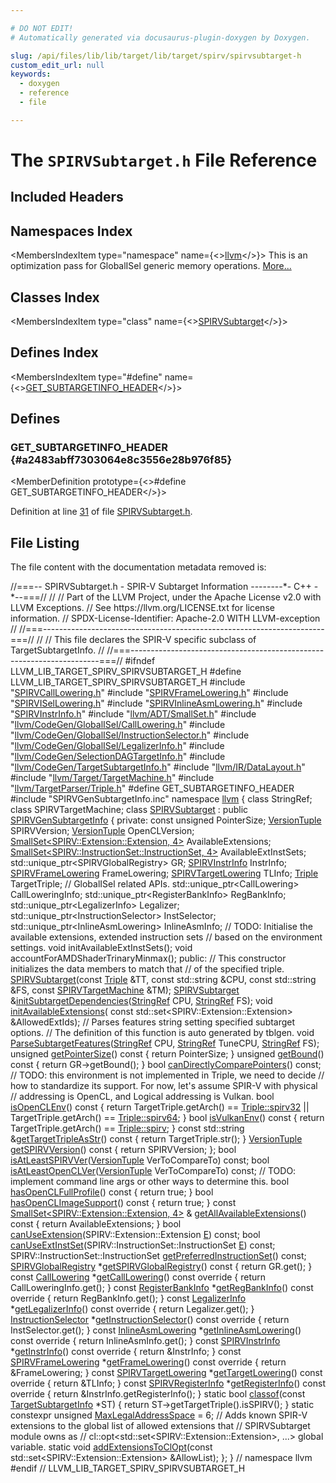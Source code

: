 ```yaml
---

# DO NOT EDIT!
# Automatically generated via docusaurus-plugin-doxygen by Doxygen.

slug: /api/files/lib/lib/target/lib/target/spirv/spirvsubtarget-h
custom_edit_url: null
keywords:
  - doxygen
  - reference
  - file

---
```





# The `SPIRVSubtarget.h` File Reference

<DoxygenPage pluginConfig={pluginConfig}>



## Included Headers

<IncludesList>
<IncludesListItem
  filePath="SPIRVCallLowering.h"
  permalink="/docs/api/files/lib/lib/target/lib/target/spirv/spirvcalllowering-h"
  isLocal="true" />
<IncludesListItem
  filePath="SPIRVFrameLowering.h"
  permalink="/docs/api/files/lib/lib/target/lib/target/spirv/spirvframelowering-h"
  isLocal="true" />
<IncludesListItem
  filePath="SPIRVISelLowering.h"
  permalink="/docs/api/files/lib/lib/target/lib/target/spirv/spirvisellowering-h"
  isLocal="true" />
<IncludesListItem
  filePath="SPIRVInlineAsmLowering.h"
  permalink="/docs/api/files/lib/lib/target/lib/target/spirv/spirvinlineasmlowering-h"
  isLocal="true" />
<IncludesListItem
  filePath="SPIRVInstrInfo.h"
  permalink="/docs/api/files/lib/lib/target/lib/target/spirv/spirvinstrinfo-h"
  isLocal="true" />
<IncludesListItem
  filePath="llvm/ADT/SmallSet.h"
  permalink="/docs/api/files/include/include/llvm/include/llvm/adt/smallset-h"
  isLocal="true" />
<IncludesListItem
  filePath="llvm/CodeGen/GlobalISel/CallLowering.h"
  permalink="/docs/api/files/include/include/llvm/include/llvm/codegen/include/llvm/codegen/globalisel/calllowering-h"
  isLocal="true" />
<IncludesListItem
  filePath="llvm/CodeGen/GlobalISel/InstructionSelector.h"
  permalink="/docs/api/files/include/include/llvm/include/llvm/codegen/include/llvm/codegen/globalisel/instructionselector-h"
  isLocal="true" />
<IncludesListItem
  filePath="llvm/CodeGen/GlobalISel/LegalizerInfo.h"
  permalink="/docs/api/files/include/include/llvm/include/llvm/codegen/include/llvm/codegen/globalisel/legalizerinfo-h"
  isLocal="true" />
<IncludesListItem
  filePath="llvm/CodeGen/SelectionDAGTargetInfo.h"
  permalink="/docs/api/files/include/include/llvm/include/llvm/codegen/selectiondagtargetinfo-h"
  isLocal="true" />
<IncludesListItem
  filePath="llvm/CodeGen/TargetSubtargetInfo.h"
  permalink="/docs/api/files/include/include/llvm/include/llvm/codegen/targetsubtargetinfo-h"
  isLocal="true" />
<IncludesListItem
  filePath="llvm/IR/DataLayout.h"
  permalink="/docs/api/files/include/include/llvm/include/llvm/ir/datalayout-h"
  isLocal="true" />
<IncludesListItem
  filePath="llvm/Target/TargetMachine.h"
  permalink="/docs/api/files/include/include/llvm/include/llvm/target/targetmachine-h"
  isLocal="true" />
<IncludesListItem
  filePath="llvm/TargetParser/Triple.h"
  permalink="/docs/api/files/include/include/llvm/include/llvm/targetparser/triple-h"
  isLocal="true" />
<IncludesListItem
  filePath="SPIRVGenSubtargetInfo.inc"
  permalink=""
  isLocal="true" />
</IncludesList>

## Namespaces Index

<MembersIndex>

<MembersIndexItem
  type="namespace"
  name={<><a href="/docs/api/namespaces/llvm">llvm</a></>}>
This is an optimization pass for GlobalISel generic memory operations. <a href="/docs/api/namespaces/llvm/#details">More...</a>
</MembersIndexItem>

</MembersIndex>

## Classes Index

<MembersIndex>

<MembersIndexItem
  type="class"
  name={<><a href="/docs/api/classes/llvm/spirvsubtarget">SPIRVSubtarget</a></>}>
</MembersIndexItem>

</MembersIndex>

## Defines Index

<MembersIndex>

<MembersIndexItem
  type="#define"
  name={<><a href="#a2483abff7303064e8c3556e28b976f85">GET&#95;SUBTARGETINFO&#95;HEADER</a></>}>
</MembersIndexItem>

</MembersIndex>


<SectionDefinition>

## Defines

### GET&#95;SUBTARGETINFO&#95;HEADER {#a2483abff7303064e8c3556e28b976f85}

<MemberDefinition
  prototype={<>#define GET&#95;SUBTARGETINFO&#95;HEADER</>}>

Definition at line <a href="#l00031">31</a> of file <a href="/docs/api/files/lib/lib/target/lib/target/spirv/spirvsubtarget-h">SPIRVSubtarget.h</a>.
</MemberDefinition>

</SectionDefinition>

## File Listing

The file content with the documentation metadata removed is:

<ProgramListing>

<Link id="l00001" /><CodeLine lineNumber="1"><span class="doxyHighlightComment">//===-- SPIRVSubtarget.h - SPIR-V Subtarget Information --------&#42;- C++ -&#42;--===//</span></CodeLine>
<Link id="l00002" /><CodeLine lineNumber="2"><span class="doxyHighlightComment">//</span></CodeLine>
<Link id="l00003" /><CodeLine lineNumber="3"><span class="doxyHighlightComment">// Part of the LLVM Project, under the Apache License v2.0 with LLVM Exceptions.</span></CodeLine>
<Link id="l00004" /><CodeLine lineNumber="4"><span class="doxyHighlightComment">// See https://llvm.org/LICENSE.txt for license information.</span></CodeLine>
<Link id="l00005" /><CodeLine lineNumber="5"><span class="doxyHighlightComment">// SPDX-License-Identifier: Apache-2.0 WITH LLVM-exception</span></CodeLine>
<Link id="l00006" /><CodeLine lineNumber="6"><span class="doxyHighlightComment">//</span></CodeLine>
<Link id="l00007" /><CodeLine lineNumber="7"><span class="doxyHighlightComment">//===----------------------------------------------------------------------===//</span></CodeLine>
<Link id="l00008" /><CodeLine lineNumber="8"><span class="doxyHighlightComment">//</span></CodeLine>
<Link id="l00009" /><CodeLine lineNumber="9"><span class="doxyHighlightComment">// This file declares the SPIR-V specific subclass of TargetSubtargetInfo.</span></CodeLine>
<Link id="l00010" /><CodeLine lineNumber="10"><span class="doxyHighlightComment">//</span></CodeLine>
<Link id="l00011" /><CodeLine lineNumber="11"><span class="doxyHighlightComment">//===----------------------------------------------------------------------===//</span></CodeLine>
<Link id="l00012" /><CodeLine lineNumber="12"></CodeLine>
<Link id="l00013" /><CodeLine lineNumber="13"><span class="doxyHighlightPreprocessor">#ifndef LLVM&#95;LIB&#95;TARGET&#95;SPIRV&#95;SPIRVSUBTARGET&#95;H</span></CodeLine>
<Link id="l00014" /><CodeLine lineNumber="14"><span class="doxyHighlightPreprocessor">#define LLVM&#95;LIB&#95;TARGET&#95;SPIRV&#95;SPIRVSUBTARGET&#95;H</span></CodeLine>
<Link id="l00015" /><CodeLine lineNumber="15"></CodeLine>
<Link id="l00016" /><CodeLine lineNumber="16"><span class="doxyHighlightPreprocessor">#include &quot;<a href="/docs/api/files/lib/lib/target/lib/target/spirv/spirvcalllowering-h">SPIRVCallLowering.h</a>&quot;</span></CodeLine>
<Link id="l00017" /><CodeLine lineNumber="17"><span class="doxyHighlightPreprocessor">#include &quot;<a href="/docs/api/files/lib/lib/target/lib/target/spirv/spirvframelowering-h">SPIRVFrameLowering.h</a>&quot;</span></CodeLine>
<Link id="l00018" /><CodeLine lineNumber="18"><span class="doxyHighlightPreprocessor">#include &quot;<a href="/docs/api/files/lib/lib/target/lib/target/spirv/spirvisellowering-h">SPIRVISelLowering.h</a>&quot;</span></CodeLine>
<Link id="l00019" /><CodeLine lineNumber="19"><span class="doxyHighlightPreprocessor">#include &quot;<a href="/docs/api/files/lib/lib/target/lib/target/spirv/spirvinlineasmlowering-h">SPIRVInlineAsmLowering.h</a>&quot;</span></CodeLine>
<Link id="l00020" /><CodeLine lineNumber="20"><span class="doxyHighlightPreprocessor">#include &quot;<a href="/docs/api/files/lib/lib/target/lib/target/spirv/spirvinstrinfo-h">SPIRVInstrInfo.h</a>&quot;</span></CodeLine>
<Link id="l00021" /><CodeLine lineNumber="21"><span class="doxyHighlightPreprocessor">#include &quot;<a href="/docs/api/files/include/include/llvm/include/llvm/adt/smallset-h">llvm/ADT/SmallSet.h</a>&quot;</span></CodeLine>
<Link id="l00022" /><CodeLine lineNumber="22"><span class="doxyHighlightPreprocessor">#include &quot;<a href="/docs/api/files/include/include/llvm/include/llvm/codegen/include/llvm/codegen/globalisel/calllowering-h">llvm/CodeGen/GlobalISel/CallLowering.h</a>&quot;</span></CodeLine>
<Link id="l00023" /><CodeLine lineNumber="23"><span class="doxyHighlightPreprocessor">#include &quot;<a href="/docs/api/files/include/include/llvm/include/llvm/codegen/include/llvm/codegen/globalisel/instructionselector-h">llvm/CodeGen/GlobalISel/InstructionSelector.h</a>&quot;</span></CodeLine>
<Link id="l00024" /><CodeLine lineNumber="24"><span class="doxyHighlightPreprocessor">#include &quot;<a href="/docs/api/files/include/include/llvm/include/llvm/codegen/include/llvm/codegen/globalisel/legalizerinfo-h">llvm/CodeGen/GlobalISel/LegalizerInfo.h</a>&quot;</span></CodeLine>
<Link id="l00025" /><CodeLine lineNumber="25"><span class="doxyHighlightPreprocessor">#include &quot;<a href="/docs/api/files/include/include/llvm/include/llvm/codegen/selectiondagtargetinfo-h">llvm/CodeGen/SelectionDAGTargetInfo.h</a>&quot;</span></CodeLine>
<Link id="l00026" /><CodeLine lineNumber="26"><span class="doxyHighlightPreprocessor">#include &quot;<a href="/docs/api/files/include/include/llvm/include/llvm/codegen/targetsubtargetinfo-h">llvm/CodeGen/TargetSubtargetInfo.h</a>&quot;</span></CodeLine>
<Link id="l00027" /><CodeLine lineNumber="27"><span class="doxyHighlightPreprocessor">#include &quot;<a href="/docs/api/files/include/include/llvm/include/llvm/ir/datalayout-h">llvm/IR/DataLayout.h</a>&quot;</span></CodeLine>
<Link id="l00028" /><CodeLine lineNumber="28"><span class="doxyHighlightPreprocessor">#include &quot;<a href="/docs/api/files/include/include/llvm/include/llvm/target/targetmachine-h">llvm/Target/TargetMachine.h</a>&quot;</span></CodeLine>
<Link id="l00029" /><CodeLine lineNumber="29"><span class="doxyHighlightPreprocessor">#include &quot;<a href="/docs/api/files/include/include/llvm/include/llvm/targetparser/triple-h">llvm/TargetParser/Triple.h</a>&quot;</span></CodeLine>
<Link id="l00030" /><CodeLine lineNumber="30"></CodeLine>
<Link id="l00031" /><CodeLine lineNumber="31" lineLink="#a2483abff7303064e8c3556e28b976f85"><span class="doxyHighlightPreprocessor">#define GET&#95;SUBTARGETINFO&#95;HEADER</span></CodeLine>
<Link id="l00032" /><CodeLine lineNumber="32"><span class="doxyHighlightPreprocessor">#include &quot;SPIRVGenSubtargetInfo.inc&quot;</span></CodeLine>
<Link id="l00033" /><CodeLine lineNumber="33"></CodeLine>
<Link id="l00034" /><CodeLine lineNumber="34"><span class="doxyHighlightKeyword">namespace </span><span class="doxyHighlight"><a href="/docs/api/namespaces/llvm">llvm</a> &#123;</span></CodeLine>
<Link id="l00035" /><CodeLine lineNumber="35"><span class="doxyHighlightKeyword">class </span><span class="doxyHighlight">StringRef;</span></CodeLine>
<Link id="l00036" /><CodeLine lineNumber="36"><span class="doxyHighlightKeyword">class </span><span class="doxyHighlight">SPIRVTargetMachine;</span></CodeLine>
<Link id="l00037" /><CodeLine lineNumber="37"></CodeLine>
<Link id="l00038" /><CodeLine lineNumber="38" lineLink="/docs/api/classes/llvm/spirvsubtarget"><span class="doxyHighlightKeyword">class </span><span class="doxyHighlight"><a href="/docs/api/classes/llvm/spirvsubtarget/#abd74ffbddd24daf4ebae4d6f48e35fc7">SPIRVSubtarget</a> : </span><span class="doxyHighlightKeyword">public</span><span class="doxyHighlight"> <a href="/docs/api/classes/spirvgensubtargetinfo">SPIRVGenSubtargetInfo</a> &#123;</span></CodeLine>
<Link id="l00039" /><CodeLine lineNumber="39"><span class="doxyHighlightKeyword">private</span><span class="doxyHighlight">:</span></CodeLine>
<Link id="l00040" /><CodeLine lineNumber="40"><span class="doxyHighlight">  </span><span class="doxyHighlightKeyword">const</span><span class="doxyHighlight"> </span><span class="doxyHighlightKeywordType">unsigned</span><span class="doxyHighlight"> PointerSize;</span></CodeLine>
<Link id="l00041" /><CodeLine lineNumber="41"><span class="doxyHighlight">  <a href="/docs/api/classes/llvm/versiontuple">VersionTuple</a> SPIRVVersion;</span></CodeLine>
<Link id="l00042" /><CodeLine lineNumber="42"><span class="doxyHighlight">  <a href="/docs/api/classes/llvm/versiontuple">VersionTuple</a> OpenCLVersion;</span></CodeLine>
<Link id="l00043" /><CodeLine lineNumber="43"></CodeLine>
<Link id="l00044" /><CodeLine lineNumber="44"><span class="doxyHighlight">  <a href="/docs/api/classes/llvm/smallset">SmallSet&lt;SPIRV::Extension::Extension, 4&gt;</a> AvailableExtensions;</span></CodeLine>
<Link id="l00045" /><CodeLine lineNumber="45"><span class="doxyHighlight">  <a href="/docs/api/classes/llvm/smallset">SmallSet&lt;SPIRV::InstructionSet::InstructionSet, 4&gt;</a> AvailableExtInstSets;</span></CodeLine>
<Link id="l00046" /><CodeLine lineNumber="46"><span class="doxyHighlight">  std::unique&#95;ptr&lt;SPIRVGlobalRegistry&gt; GR;</span></CodeLine>
<Link id="l00047" /><CodeLine lineNumber="47"></CodeLine>
<Link id="l00048" /><CodeLine lineNumber="48"><span class="doxyHighlight">  <a href="/docs/api/classes/llvm/spirvinstrinfo">SPIRVInstrInfo</a> InstrInfo;</span></CodeLine>
<Link id="l00049" /><CodeLine lineNumber="49"><span class="doxyHighlight">  <a href="/docs/api/classes/llvm/spirvframelowering">SPIRVFrameLowering</a> FrameLowering;</span></CodeLine>
<Link id="l00050" /><CodeLine lineNumber="50"><span class="doxyHighlight">  <a href="/docs/api/classes/llvm/spirvtargetlowering">SPIRVTargetLowering</a> TLInfo;</span></CodeLine>
<Link id="l00051" /><CodeLine lineNumber="51"><span class="doxyHighlight">  <a href="/docs/api/classes/llvm/triple">Triple</a> TargetTriple;</span></CodeLine>
<Link id="l00052" /><CodeLine lineNumber="52"></CodeLine>
<Link id="l00053" /><CodeLine lineNumber="53"><span class="doxyHighlight">  </span><span class="doxyHighlightComment">// GlobalISel related APIs.</span></CodeLine>
<Link id="l00054" /><CodeLine lineNumber="54"><span class="doxyHighlight">  std::unique&#95;ptr&lt;CallLowering&gt; CallLoweringInfo;</span></CodeLine>
<Link id="l00055" /><CodeLine lineNumber="55"><span class="doxyHighlight">  std::unique&#95;ptr&lt;RegisterBankInfo&gt; RegBankInfo;</span></CodeLine>
<Link id="l00056" /><CodeLine lineNumber="56"><span class="doxyHighlight">  std::unique&#95;ptr&lt;LegalizerInfo&gt; Legalizer;</span></CodeLine>
<Link id="l00057" /><CodeLine lineNumber="57"><span class="doxyHighlight">  std::unique&#95;ptr&lt;InstructionSelector&gt; InstSelector;</span></CodeLine>
<Link id="l00058" /><CodeLine lineNumber="58"><span class="doxyHighlight">  std::unique&#95;ptr&lt;InlineAsmLowering&gt; InlineAsmInfo;</span></CodeLine>
<Link id="l00059" /><CodeLine lineNumber="59"></CodeLine>
<Link id="l00060" /><CodeLine lineNumber="60"><span class="doxyHighlight">  </span><span class="doxyHighlightComment">// TODO: Initialise the available extensions, extended instruction sets</span></CodeLine>
<Link id="l00061" /><CodeLine lineNumber="61"><span class="doxyHighlight">  </span><span class="doxyHighlightComment">// based on the environment settings.</span></CodeLine>
<Link id="l00062" /><CodeLine lineNumber="62"><span class="doxyHighlight">  </span><span class="doxyHighlightKeywordType">void</span><span class="doxyHighlight"> initAvailableExtInstSets();</span></CodeLine>
<Link id="l00063" /><CodeLine lineNumber="63"><span class="doxyHighlight">  </span><span class="doxyHighlightKeywordType">void</span><span class="doxyHighlight"> accountForAMDShaderTrinaryMinmax();</span></CodeLine>
<Link id="l00064" /><CodeLine lineNumber="64"></CodeLine>
<Link id="l00065" /><CodeLine lineNumber="65"><span class="doxyHighlightKeyword">public</span><span class="doxyHighlight">:</span></CodeLine>
<Link id="l00066" /><CodeLine lineNumber="66"><span class="doxyHighlight">  </span><span class="doxyHighlightComment">// This constructor initializes the data members to match that</span></CodeLine>
<Link id="l00067" /><CodeLine lineNumber="67"><span class="doxyHighlight">  </span><span class="doxyHighlightComment">// of the specified triple.</span></CodeLine>
<Link id="l00068" /><CodeLine lineNumber="68"><span class="doxyHighlight">  <a href="/docs/api/classes/llvm/spirvsubtarget/#abd74ffbddd24daf4ebae4d6f48e35fc7">SPIRVSubtarget</a>(</span><span class="doxyHighlightKeyword">const</span><span class="doxyHighlight"> <a href="/docs/api/classes/llvm/triple">Triple</a> &amp;TT, </span><span class="doxyHighlightKeyword">const</span><span class="doxyHighlight"> std::string &amp;CPU,</span></CodeLine>
<Link id="l00069" /><CodeLine lineNumber="69"><span class="doxyHighlight">                 </span><span class="doxyHighlightKeyword">const</span><span class="doxyHighlight"> std::string &amp;FS, </span><span class="doxyHighlightKeyword">const</span><span class="doxyHighlight"> <a href="/docs/api/classes/llvm/spirvtargetmachine">SPIRVTargetMachine</a> &amp;TM);</span></CodeLine>
<Link id="l00070" /><CodeLine lineNumber="70"><span class="doxyHighlight">  <a href="/docs/api/classes/llvm/spirvsubtarget/#abd74ffbddd24daf4ebae4d6f48e35fc7">SPIRVSubtarget</a> &amp;<a href="/docs/api/classes/llvm/spirvsubtarget/#a1f6c83f073ab8e1464d3c0554f46d7a8">initSubtargetDependencies</a>(<a href="/docs/api/classes/llvm/stringref">StringRef</a> CPU, <a href="/docs/api/classes/llvm/stringref">StringRef</a> FS);</span></CodeLine>
<Link id="l00071" /><CodeLine lineNumber="71"></CodeLine>
<Link id="l00072" /><CodeLine lineNumber="72"><span class="doxyHighlight">  </span><span class="doxyHighlightKeywordType">void</span><span class="doxyHighlight"> <a href="/docs/api/classes/llvm/spirvsubtarget/#ab80111a60a76be072a54e1299e3b1536">initAvailableExtensions</a>(</span></CodeLine>
<Link id="l00073" /><CodeLine lineNumber="73"><span class="doxyHighlight">      </span><span class="doxyHighlightKeyword">const</span><span class="doxyHighlight"> std::set&lt;SPIRV::Extension::Extension&gt; &amp;AllowedExtIds);</span></CodeLine>
<Link id="l00074" /><CodeLine lineNumber="74"></CodeLine>
<Link id="l00075" /><CodeLine lineNumber="75"><span class="doxyHighlight">  </span><span class="doxyHighlightComment">// Parses features string setting specified subtarget options.</span></CodeLine>
<Link id="l00076" /><CodeLine lineNumber="76"><span class="doxyHighlight">  </span><span class="doxyHighlightComment">// The definition of this function is auto generated by tblgen.</span></CodeLine>
<Link id="l00077" /><CodeLine lineNumber="77" lineLink="/docs/api/classes/llvm/spirvsubtarget/#aab7b30178017f84228854bc001d6f506"><span class="doxyHighlight">  </span><span class="doxyHighlightKeywordType">void</span><span class="doxyHighlight"> <a href="/docs/api/classes/llvm/spirvsubtarget/#aab7b30178017f84228854bc001d6f506">ParseSubtargetFeatures</a>(<a href="/docs/api/classes/llvm/stringref">StringRef</a> CPU, <a href="/docs/api/classes/llvm/stringref">StringRef</a> TuneCPU, <a href="/docs/api/classes/llvm/stringref">StringRef</a> FS);</span></CodeLine>
<Link id="l00078" /><CodeLine lineNumber="78" lineLink="/docs/api/classes/llvm/spirvsubtarget/#a04db04cede544cb3df3c179842ad3156"><span class="doxyHighlight">  </span><span class="doxyHighlightKeywordType">unsigned</span><span class="doxyHighlight"> <a href="/docs/api/classes/llvm/spirvsubtarget/#a04db04cede544cb3df3c179842ad3156">getPointerSize</a>()</span><span class="doxyHighlightKeyword"> const </span><span class="doxyHighlight">&#123; </span><span class="doxyHighlightKeywordFlow">return</span><span class="doxyHighlight"> PointerSize; &#125;</span></CodeLine>
<Link id="l00079" /><CodeLine lineNumber="79" lineLink="/docs/api/classes/llvm/spirvsubtarget/#ae0d753fc692f610feb07af35a54403d8"><span class="doxyHighlight">  </span><span class="doxyHighlightKeywordType">unsigned</span><span class="doxyHighlight"> <a href="/docs/api/classes/llvm/spirvsubtarget/#ae0d753fc692f610feb07af35a54403d8">getBound</a>()</span><span class="doxyHighlightKeyword"> const </span><span class="doxyHighlight">&#123; </span><span class="doxyHighlightKeywordFlow">return</span><span class="doxyHighlight"> GR-&gt;getBound(); &#125;</span></CodeLine>
<Link id="l00080" /><CodeLine lineNumber="80"><span class="doxyHighlight">  </span><span class="doxyHighlightKeywordType">bool</span><span class="doxyHighlight"> <a href="/docs/api/classes/llvm/spirvsubtarget/#a4cca5f61624859f7fe4525775d1eb65c">canDirectlyComparePointers</a>() </span><span class="doxyHighlightKeyword">const</span><span class="doxyHighlight">;</span></CodeLine>
<Link id="l00081" /><CodeLine lineNumber="81"><span class="doxyHighlight">  </span><span class="doxyHighlightComment">// TODO: this environment is not implemented in Triple, we need to decide</span></CodeLine>
<Link id="l00082" /><CodeLine lineNumber="82"><span class="doxyHighlight">  </span><span class="doxyHighlightComment">// how to standardize its support. For now, let&#39;s assume SPIR-V with physical</span></CodeLine>
<Link id="l00083" /><CodeLine lineNumber="83"><span class="doxyHighlight">  </span><span class="doxyHighlightComment">// addressing is OpenCL, and Logical addressing is Vulkan.</span></CodeLine>
<Link id="l00084" /><CodeLine lineNumber="84" lineLink="/docs/api/classes/llvm/spirvsubtarget/#a8fb748b641caa5069c12810cecbd0043"><span class="doxyHighlight">  </span><span class="doxyHighlightKeywordType">bool</span><span class="doxyHighlight"> <a href="/docs/api/classes/llvm/spirvsubtarget/#a8fb748b641caa5069c12810cecbd0043">isOpenCLEnv</a>()</span><span class="doxyHighlightKeyword"> const </span><span class="doxyHighlight">&#123;</span></CodeLine>
<Link id="l00085" /><CodeLine lineNumber="85"><span class="doxyHighlight">    </span><span class="doxyHighlightKeywordFlow">return</span><span class="doxyHighlight"> TargetTriple.getArch() == <a href="/docs/api/classes/llvm/triple/#a547abd13f7a3c063aa72c8192a868154afc429c7efea3699ead2afe26b7db09df">Triple::spirv32</a> ||</span></CodeLine>
<Link id="l00086" /><CodeLine lineNumber="86"><span class="doxyHighlight">           TargetTriple.getArch() == <a href="/docs/api/classes/llvm/triple/#a547abd13f7a3c063aa72c8192a868154ae0a08d9852914cec82b405e32e87fbdc">Triple::spirv64</a>;</span></CodeLine>
<Link id="l00087" /><CodeLine lineNumber="87"><span class="doxyHighlight">  &#125;</span></CodeLine>
<Link id="l00088" /><CodeLine lineNumber="88" lineLink="/docs/api/classes/llvm/spirvsubtarget/#af381222ec16678288340d7726bf8ad9b"><span class="doxyHighlight">  </span><span class="doxyHighlightKeywordType">bool</span><span class="doxyHighlight"> <a href="/docs/api/classes/llvm/spirvsubtarget/#af381222ec16678288340d7726bf8ad9b">isVulkanEnv</a>()</span><span class="doxyHighlightKeyword"> const </span><span class="doxyHighlight">&#123; </span><span class="doxyHighlightKeywordFlow">return</span><span class="doxyHighlight"> TargetTriple.getArch() == <a href="/docs/api/classes/llvm/triple/#a547abd13f7a3c063aa72c8192a868154aeee38b63a639e89548c0efc74cab3b65">Triple::spirv</a>; &#125;</span></CodeLine>
<Link id="l00089" /><CodeLine lineNumber="89" lineLink="/docs/api/classes/llvm/spirvsubtarget/#a587ba56a4d3bc4b095f91e5ff052fe43"><span class="doxyHighlight">  </span><span class="doxyHighlightKeyword">const</span><span class="doxyHighlight"> std::string &amp;<a href="/docs/api/classes/llvm/spirvsubtarget/#a587ba56a4d3bc4b095f91e5ff052fe43">getTargetTripleAsStr</a>()</span><span class="doxyHighlightKeyword"> const </span><span class="doxyHighlight">&#123; </span><span class="doxyHighlightKeywordFlow">return</span><span class="doxyHighlight"> TargetTriple.str(); &#125;</span></CodeLine>
<Link id="l00090" /><CodeLine lineNumber="90" lineLink="/docs/api/classes/llvm/spirvsubtarget/#adc6dfdd325315877009db1d44475f1a0"><span class="doxyHighlight">  <a href="/docs/api/classes/llvm/versiontuple">VersionTuple</a> <a href="/docs/api/classes/llvm/spirvsubtarget/#adc6dfdd325315877009db1d44475f1a0">getSPIRVVersion</a>()</span><span class="doxyHighlightKeyword"> const </span><span class="doxyHighlight">&#123; </span><span class="doxyHighlightKeywordFlow">return</span><span class="doxyHighlight"> SPIRVVersion; &#125;;</span></CodeLine>
<Link id="l00091" /><CodeLine lineNumber="91"><span class="doxyHighlight">  </span><span class="doxyHighlightKeywordType">bool</span><span class="doxyHighlight"> <a href="/docs/api/classes/llvm/spirvsubtarget/#a69406caa4380be5b7b2ebaffc53d2ad1">isAtLeastSPIRVVer</a>(<a href="/docs/api/classes/llvm/versiontuple">VersionTuple</a> VerToCompareTo) </span><span class="doxyHighlightKeyword">const</span><span class="doxyHighlight">;</span></CodeLine>
<Link id="l00092" /><CodeLine lineNumber="92"><span class="doxyHighlight">  </span><span class="doxyHighlightKeywordType">bool</span><span class="doxyHighlight"> <a href="/docs/api/classes/llvm/spirvsubtarget/#a88c6e1984655f52aac82039ffac5c1f8">isAtLeastOpenCLVer</a>(<a href="/docs/api/classes/llvm/versiontuple">VersionTuple</a> VerToCompareTo) </span><span class="doxyHighlightKeyword">const</span><span class="doxyHighlight">;</span></CodeLine>
<Link id="l00093" /><CodeLine lineNumber="93"><span class="doxyHighlight">  </span><span class="doxyHighlightComment">// TODO: implement command line args or other ways to determine this.</span></CodeLine>
<Link id="l00094" /><CodeLine lineNumber="94" lineLink="/docs/api/classes/llvm/spirvsubtarget/#aefa9ed4b85812adceb130053b007b7c6"><span class="doxyHighlight">  </span><span class="doxyHighlightKeywordType">bool</span><span class="doxyHighlight"> <a href="/docs/api/classes/llvm/spirvsubtarget/#aefa9ed4b85812adceb130053b007b7c6">hasOpenCLFullProfile</a>()</span><span class="doxyHighlightKeyword"> const </span><span class="doxyHighlight">&#123; </span><span class="doxyHighlightKeywordFlow">return</span><span class="doxyHighlight"> </span><span class="doxyHighlightKeyword">true</span><span class="doxyHighlight">; &#125;</span></CodeLine>
<Link id="l00095" /><CodeLine lineNumber="95" lineLink="/docs/api/classes/llvm/spirvsubtarget/#a0aa935218c5aef26d18ef02fae9d1f1f"><span class="doxyHighlight">  </span><span class="doxyHighlightKeywordType">bool</span><span class="doxyHighlight"> <a href="/docs/api/classes/llvm/spirvsubtarget/#a0aa935218c5aef26d18ef02fae9d1f1f">hasOpenCLImageSupport</a>()</span><span class="doxyHighlightKeyword"> const </span><span class="doxyHighlight">&#123; </span><span class="doxyHighlightKeywordFlow">return</span><span class="doxyHighlight"> </span><span class="doxyHighlightKeyword">true</span><span class="doxyHighlight">; &#125;</span></CodeLine>
<Link id="l00096" /><CodeLine lineNumber="96"><span class="doxyHighlight">  </span><span class="doxyHighlightKeyword">const</span><span class="doxyHighlight"> <a href="/docs/api/classes/llvm/smallset">SmallSet&lt;SPIRV::Extension::Extension, 4&gt;</a> &amp;</span></CodeLine>
<Link id="l00097" /><CodeLine lineNumber="97" lineLink="/docs/api/classes/llvm/spirvsubtarget/#a50ef78a38c4b435dd5a174936941d161"><span class="doxyHighlight">  <a href="/docs/api/classes/llvm/spirvsubtarget/#a50ef78a38c4b435dd5a174936941d161">getAllAvailableExtensions</a>()</span><span class="doxyHighlightKeyword"> const </span><span class="doxyHighlight">&#123;</span></CodeLine>
<Link id="l00098" /><CodeLine lineNumber="98"><span class="doxyHighlight">    </span><span class="doxyHighlightKeywordFlow">return</span><span class="doxyHighlight"> AvailableExtensions;</span></CodeLine>
<Link id="l00099" /><CodeLine lineNumber="99"><span class="doxyHighlight">  &#125;</span></CodeLine>
<Link id="l00100" /><CodeLine lineNumber="100"><span class="doxyHighlight">  </span><span class="doxyHighlightKeywordType">bool</span><span class="doxyHighlight"> <a href="/docs/api/classes/llvm/spirvsubtarget/#af565409b2424d70355c783a71f5f19da">canUseExtension</a>(SPIRV::Extension::Extension <a href="/docs/api/files/lib/lib/ir/builtingcs-cpp/#abb2b3a60ccc38a28239e19a1646e0c8a">E</a>) </span><span class="doxyHighlightKeyword">const</span><span class="doxyHighlight">;</span></CodeLine>
<Link id="l00101" /><CodeLine lineNumber="101"><span class="doxyHighlight">  </span><span class="doxyHighlightKeywordType">bool</span><span class="doxyHighlight"> <a href="/docs/api/classes/llvm/spirvsubtarget/#aace830e2bfdd085c3fcc714da20f7e44">canUseExtInstSet</a>(SPIRV::InstructionSet::InstructionSet <a href="/docs/api/files/lib/lib/ir/builtingcs-cpp/#abb2b3a60ccc38a28239e19a1646e0c8a">E</a>) </span><span class="doxyHighlightKeyword">const</span><span class="doxyHighlight">;</span></CodeLine>
<Link id="l00102" /><CodeLine lineNumber="102"><span class="doxyHighlight">  SPIRV::InstructionSet::InstructionSet <a href="/docs/api/classes/llvm/spirvsubtarget/#adc13ef1c079b184baedb9c60f5e054a1">getPreferredInstructionSet</a>() </span><span class="doxyHighlightKeyword">const</span><span class="doxyHighlight">;</span></CodeLine>
<Link id="l00103" /><CodeLine lineNumber="103"></CodeLine>
<Link id="l00104" /><CodeLine lineNumber="104" lineLink="/docs/api/classes/llvm/spirvsubtarget/#a74b999306b21da34f40cf17d14ff1b2c"><span class="doxyHighlight">  <a href="/docs/api/classes/llvm/spirvglobalregistry">SPIRVGlobalRegistry</a> &#42;<a href="/docs/api/classes/llvm/spirvsubtarget/#a74b999306b21da34f40cf17d14ff1b2c">getSPIRVGlobalRegistry</a>()</span><span class="doxyHighlightKeyword"> const </span><span class="doxyHighlight">&#123; </span><span class="doxyHighlightKeywordFlow">return</span><span class="doxyHighlight"> GR.get(); &#125;</span></CodeLine>
<Link id="l00105" /><CodeLine lineNumber="105"></CodeLine>
<Link id="l00106" /><CodeLine lineNumber="106" lineLink="/docs/api/classes/llvm/spirvsubtarget/#abd4dfafe710d5c978d49e99237854418"><span class="doxyHighlight">  </span><span class="doxyHighlightKeyword">const</span><span class="doxyHighlight"> <a href="/docs/api/classes/llvm/calllowering">CallLowering</a> &#42;<a href="/docs/api/classes/llvm/spirvsubtarget/#abd4dfafe710d5c978d49e99237854418">getCallLowering</a>()</span><span class="doxyHighlightKeyword"> const override </span><span class="doxyHighlight">&#123;</span></CodeLine>
<Link id="l00107" /><CodeLine lineNumber="107"><span class="doxyHighlight">    </span><span class="doxyHighlightKeywordFlow">return</span><span class="doxyHighlight"> CallLoweringInfo.get();</span></CodeLine>
<Link id="l00108" /><CodeLine lineNumber="108"><span class="doxyHighlight">  &#125;</span></CodeLine>
<Link id="l00109" /><CodeLine lineNumber="109" lineLink="/docs/api/classes/llvm/spirvsubtarget/#ab9aab367f7aa4249c2ac9984e76603a9"><span class="doxyHighlight">  </span><span class="doxyHighlightKeyword">const</span><span class="doxyHighlight"> <a href="/docs/api/classes/llvm/registerbankinfo">RegisterBankInfo</a> &#42;<a href="/docs/api/classes/llvm/spirvsubtarget/#ab9aab367f7aa4249c2ac9984e76603a9">getRegBankInfo</a>()</span><span class="doxyHighlightKeyword"> const override </span><span class="doxyHighlight">&#123;</span></CodeLine>
<Link id="l00110" /><CodeLine lineNumber="110"><span class="doxyHighlight">    </span><span class="doxyHighlightKeywordFlow">return</span><span class="doxyHighlight"> RegBankInfo.get();</span></CodeLine>
<Link id="l00111" /><CodeLine lineNumber="111"><span class="doxyHighlight">  &#125;</span></CodeLine>
<Link id="l00112" /><CodeLine lineNumber="112" lineLink="/docs/api/classes/llvm/spirvsubtarget/#a4c6b62dfee71ce17b479196cac085b75"><span class="doxyHighlight">  </span><span class="doxyHighlightKeyword">const</span><span class="doxyHighlight"> <a href="/docs/api/classes/llvm/legalizerinfo">LegalizerInfo</a> &#42;<a href="/docs/api/classes/llvm/spirvsubtarget/#a4c6b62dfee71ce17b479196cac085b75">getLegalizerInfo</a>()</span><span class="doxyHighlightKeyword"> const override </span><span class="doxyHighlight">&#123;</span></CodeLine>
<Link id="l00113" /><CodeLine lineNumber="113"><span class="doxyHighlight">    </span><span class="doxyHighlightKeywordFlow">return</span><span class="doxyHighlight"> Legalizer.get();</span></CodeLine>
<Link id="l00114" /><CodeLine lineNumber="114"><span class="doxyHighlight">  &#125;</span></CodeLine>
<Link id="l00115" /><CodeLine lineNumber="115" lineLink="/docs/api/classes/llvm/spirvsubtarget/#a46d796be18ca3b03f5c337a4fe1b9305"><span class="doxyHighlight">  <a href="/docs/api/classes/llvm/instructionselector">InstructionSelector</a> &#42;<a href="/docs/api/classes/llvm/spirvsubtarget/#a46d796be18ca3b03f5c337a4fe1b9305">getInstructionSelector</a>()</span><span class="doxyHighlightKeyword"> const override </span><span class="doxyHighlight">&#123;</span></CodeLine>
<Link id="l00116" /><CodeLine lineNumber="116"><span class="doxyHighlight">    </span><span class="doxyHighlightKeywordFlow">return</span><span class="doxyHighlight"> InstSelector.get();</span></CodeLine>
<Link id="l00117" /><CodeLine lineNumber="117"><span class="doxyHighlight">  &#125;</span></CodeLine>
<Link id="l00118" /><CodeLine lineNumber="118" lineLink="/docs/api/classes/llvm/spirvsubtarget/#acc415735f099d0fb0827d3721568292e"><span class="doxyHighlight">  </span><span class="doxyHighlightKeyword">const</span><span class="doxyHighlight"> <a href="/docs/api/classes/llvm/inlineasmlowering">InlineAsmLowering</a> &#42;<a href="/docs/api/classes/llvm/spirvsubtarget/#acc415735f099d0fb0827d3721568292e">getInlineAsmLowering</a>()</span><span class="doxyHighlightKeyword"> const override </span><span class="doxyHighlight">&#123;</span></CodeLine>
<Link id="l00119" /><CodeLine lineNumber="119"><span class="doxyHighlight">    </span><span class="doxyHighlightKeywordFlow">return</span><span class="doxyHighlight"> InlineAsmInfo.get();</span></CodeLine>
<Link id="l00120" /><CodeLine lineNumber="120"><span class="doxyHighlight">  &#125;</span></CodeLine>
<Link id="l00121" /><CodeLine lineNumber="121" lineLink="/docs/api/classes/llvm/spirvsubtarget/#a504ba09cafd7ce8f37d93ad001a6347f"><span class="doxyHighlight">  </span><span class="doxyHighlightKeyword">const</span><span class="doxyHighlight"> <a href="/docs/api/classes/llvm/spirvinstrinfo">SPIRVInstrInfo</a> &#42;<a href="/docs/api/classes/llvm/spirvsubtarget/#a504ba09cafd7ce8f37d93ad001a6347f">getInstrInfo</a>()</span><span class="doxyHighlightKeyword"> const override </span><span class="doxyHighlight">&#123; </span><span class="doxyHighlightKeywordFlow">return</span><span class="doxyHighlight"> &amp;InstrInfo; &#125;</span></CodeLine>
<Link id="l00122" /><CodeLine lineNumber="122" lineLink="/docs/api/classes/llvm/spirvsubtarget/#afe4f1ad6d99089bff270fd0b3023b669"><span class="doxyHighlight">  </span><span class="doxyHighlightKeyword">const</span><span class="doxyHighlight"> <a href="/docs/api/classes/llvm/spirvframelowering">SPIRVFrameLowering</a> &#42;<a href="/docs/api/classes/llvm/spirvsubtarget/#afe4f1ad6d99089bff270fd0b3023b669">getFrameLowering</a>()</span><span class="doxyHighlightKeyword"> const override </span><span class="doxyHighlight">&#123;</span></CodeLine>
<Link id="l00123" /><CodeLine lineNumber="123"><span class="doxyHighlight">    </span><span class="doxyHighlightKeywordFlow">return</span><span class="doxyHighlight"> &amp;FrameLowering;</span></CodeLine>
<Link id="l00124" /><CodeLine lineNumber="124"><span class="doxyHighlight">  &#125;</span></CodeLine>
<Link id="l00125" /><CodeLine lineNumber="125" lineLink="/docs/api/classes/llvm/spirvsubtarget/#aa04ff44bcade520db0e7c8a95aff2ac6"><span class="doxyHighlight">  </span><span class="doxyHighlightKeyword">const</span><span class="doxyHighlight"> <a href="/docs/api/classes/llvm/spirvtargetlowering">SPIRVTargetLowering</a> &#42;<a href="/docs/api/classes/llvm/spirvsubtarget/#aa04ff44bcade520db0e7c8a95aff2ac6">getTargetLowering</a>()</span><span class="doxyHighlightKeyword"> const override </span><span class="doxyHighlight">&#123;</span></CodeLine>
<Link id="l00126" /><CodeLine lineNumber="126"><span class="doxyHighlight">    </span><span class="doxyHighlightKeywordFlow">return</span><span class="doxyHighlight"> &amp;TLInfo;</span></CodeLine>
<Link id="l00127" /><CodeLine lineNumber="127"><span class="doxyHighlight">  &#125;</span></CodeLine>
<Link id="l00128" /><CodeLine lineNumber="128" lineLink="/docs/api/classes/llvm/spirvsubtarget/#a80470f2d88071e56d05ae0e9f3f1d1ba"><span class="doxyHighlight">  </span><span class="doxyHighlightKeyword">const</span><span class="doxyHighlight"> <a href="/docs/api/structs/llvm/spirvregisterinfo">SPIRVRegisterInfo</a> &#42;<a href="/docs/api/classes/llvm/spirvsubtarget/#a80470f2d88071e56d05ae0e9f3f1d1ba">getRegisterInfo</a>()</span><span class="doxyHighlightKeyword"> const override </span><span class="doxyHighlight">&#123;</span></CodeLine>
<Link id="l00129" /><CodeLine lineNumber="129"><span class="doxyHighlight">    </span><span class="doxyHighlightKeywordFlow">return</span><span class="doxyHighlight"> &amp;InstrInfo.getRegisterInfo();</span></CodeLine>
<Link id="l00130" /><CodeLine lineNumber="130"><span class="doxyHighlight">  &#125;</span></CodeLine>
<Link id="l00131" /><CodeLine lineNumber="131"></CodeLine>
<Link id="l00132" /><CodeLine lineNumber="132" lineLink="/docs/api/classes/llvm/spirvsubtarget/#a6ccb61dbbc9740da3b0fe3ff33d24fb5"><span class="doxyHighlight">  </span><span class="doxyHighlightKeyword">static</span><span class="doxyHighlight"> </span><span class="doxyHighlightKeywordType">bool</span><span class="doxyHighlight"> <a href="/docs/api/classes/llvm/spirvsubtarget/#a6ccb61dbbc9740da3b0fe3ff33d24fb5">classof</a>(</span><span class="doxyHighlightKeyword">const</span><span class="doxyHighlight"> <a href="/docs/api/classes/llvm/targetsubtargetinfo">TargetSubtargetInfo</a> &#42;ST) &#123;</span></CodeLine>
<Link id="l00133" /><CodeLine lineNumber="133"><span class="doxyHighlight">    </span><span class="doxyHighlightKeywordFlow">return</span><span class="doxyHighlight"> ST-&gt;getTargetTriple().isSPIRV();</span></CodeLine>
<Link id="l00134" /><CodeLine lineNumber="134"><span class="doxyHighlight">  &#125;</span></CodeLine>
<Link id="l00135" /><CodeLine lineNumber="135"></CodeLine>
<Link id="l00136" /><CodeLine lineNumber="136" lineLink="/docs/api/classes/llvm/spirvsubtarget/#a7208ec6ec781fb3d97126144d072f567"><span class="doxyHighlight">  </span><span class="doxyHighlightKeyword">static</span><span class="doxyHighlight"> </span><span class="doxyHighlightKeyword">constexpr</span><span class="doxyHighlight"> </span><span class="doxyHighlightKeywordType">unsigned</span><span class="doxyHighlight"> <a href="/docs/api/classes/llvm/spirvsubtarget/#a7208ec6ec781fb3d97126144d072f567">MaxLegalAddressSpace</a> = 6;</span></CodeLine>
<Link id="l00137" /><CodeLine lineNumber="137"></CodeLine>
<Link id="l00138" /><CodeLine lineNumber="138"><span class="doxyHighlight">  </span><span class="doxyHighlightComment">// Adds known SPIR-V extensions to the global list of allowed extensions that</span></CodeLine>
<Link id="l00139" /><CodeLine lineNumber="139"><span class="doxyHighlight">  </span><span class="doxyHighlightComment">// SPIRVSubtarget module owns as</span></CodeLine>
<Link id="l00140" /><CodeLine lineNumber="140"><span class="doxyHighlight">  </span><span class="doxyHighlightComment">// cl::opt&lt;std::set&lt;SPIRV::Extension::Extension&gt;, ...&gt; global variable.</span></CodeLine>
<Link id="l00141" /><CodeLine lineNumber="141"><span class="doxyHighlight">  </span><span class="doxyHighlightKeyword">static</span><span class="doxyHighlight"> </span><span class="doxyHighlightKeywordType">void</span></CodeLine>
<Link id="l00142" /><CodeLine lineNumber="142"><span class="doxyHighlight">  <a href="/docs/api/classes/llvm/spirvsubtarget/#a2f7e8a9ce4dd0f092200948d52ccc3f8">addExtensionsToClOpt</a>(</span><span class="doxyHighlightKeyword">const</span><span class="doxyHighlight"> std::set&lt;SPIRV::Extension::Extension&gt; &amp;AllowList);</span></CodeLine>
<Link id="l00143" /><CodeLine lineNumber="143"><span class="doxyHighlight">&#125;;</span></CodeLine>
<Link id="l00144" /><CodeLine lineNumber="144"><span class="doxyHighlight">&#125; </span><span class="doxyHighlightComment">// namespace llvm</span></CodeLine>
<Link id="l00145" /><CodeLine lineNumber="145"></CodeLine>
<Link id="l00146" /><CodeLine lineNumber="146"><span class="doxyHighlightPreprocessor">#endif </span><span class="doxyHighlightComment">// LLVM&#95;LIB&#95;TARGET&#95;SPIRV&#95;SPIRVSUBTARGET&#95;H</span></CodeLine>

</ProgramListing>


</DoxygenPage>
